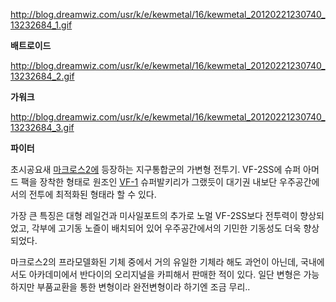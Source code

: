 http://blog.dreamwiz.com/usr/k/e/kewmetal/16/kewmetal_20120221230740_13232684_1.gif

'''배트로이드'''

http://blog.dreamwiz.com/usr/k/e/kewmetal/16/kewmetal_20120221230740_13232684_2.gif

'''가워크'''

http://blog.dreamwiz.com/usr/k/e/kewmetal/16/kewmetal_20120221230740_13232684_3.gif

'''파이터'''

초시공요새 [[마크로스2]]에 등장하는 지구통합군의 가변형 전투기.
VF-2SS에 슈퍼 아머드 팩을 장착한 형태로 원조인 [[VF-1]] 슈퍼발키리가 그랬듯이 대기권 내보단 우주공간에서의 전투에 최적화된 형태라 할 수 있다.

가장 큰 특징은 대형 레일건과 미사일포트의 추가로 노멀 VF-2SS보다 전투력이 향상되었고, 각부에 고기동 노즐이 배치되어 있어 우주공간에서의 기민한 기동성도 더욱 향상되었다.

마크로스2의 프라모델화된 기체 중에서 거의 유일한 기체라 해도 과언이 아닌데, 국내에서도 아카데미에서 반다이의 오리지널을 카피해서 판매한 적이 있다.
일단 변형은 가능하지만 부품교환을 통한 변형이라 완전변형이라 하기엔 조금 무리..
